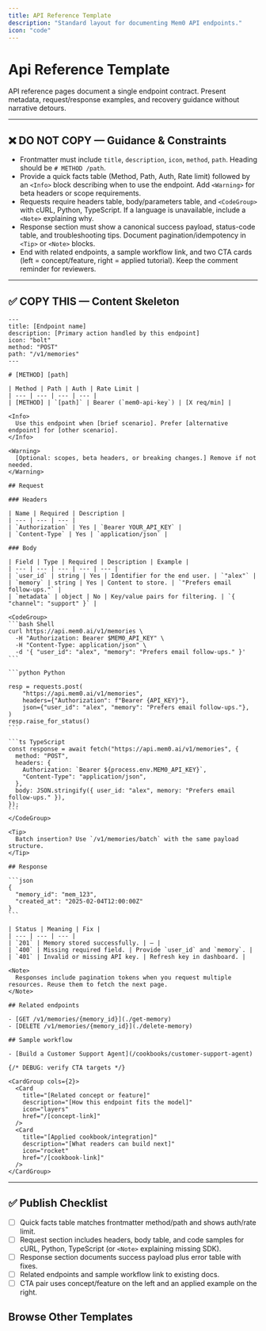 ```yaml
---
title: API Reference Template
description: "Standard layout for documenting Mem0 API endpoints."
icon: "code"
---
```


# Api Reference Template

API reference pages document a single endpoint contract. Present metadata, request/response examples, and recovery guidance without narrative detours.

---

## ❌ DO NOT COPY — Guidance & Constraints
- Frontmatter must include `title`, `description`, `icon`, `method`, `path`. Heading should be `# METHOD /path`.
- Provide a quick facts table (Method, Path, Auth, Rate limit) followed by an `<Info>` block describing when to use the endpoint. Add `<Warning>` for beta headers or scope requirements.
- Requests require headers table, body/parameters table, and `<CodeGroup>` with cURL, Python, TypeScript. If a language is unavailable, include a `<Note>` explaining why.
- Response section must show a canonical success payload, status-code table, and troubleshooting tips. Document pagination/idempotency in `<Tip>` or `<Note>` blocks.
- End with related endpoints, a sample workflow link, and two CTA cards (left = concept/feature, right = applied tutorial). Keep the comment reminder for reviewers.

---

## ✅ COPY THIS — Content Skeleton

````mdx
---
title: [Endpoint name]
description: [Primary action handled by this endpoint]
icon: "bolt"
method: "POST"
path: "/v1/memories"
---

# [METHOD] [path]

| Method | Path | Auth | Rate Limit |
| --- | --- | --- | --- |
| [METHOD] | `[path]` | Bearer (`mem0-api-key`) | [X req/min] |

<Info>
  Use this endpoint when [brief scenario]. Prefer [alternative endpoint] for [other scenario].
</Info>

<Warning>
  [Optional: scopes, beta headers, or breaking changes.] Remove if not needed.
</Warning>

## Request

### Headers

| Name | Required | Description |
| --- | --- | --- |
| `Authorization` | Yes | `Bearer YOUR_API_KEY` |
| `Content-Type` | Yes | `application/json` |

### Body

| Field | Type | Required | Description | Example |
| --- | --- | --- | --- | --- |
| `user_id` | string | Yes | Identifier for the end user. | `"alex"` |
| `memory` | string | Yes | Content to store. | `"Prefers email follow-ups."` |
| `metadata` | object | No | Key/value pairs for filtering. | `{ "channel": "support" }` |

<CodeGroup>
```bash Shell
curl https://api.mem0.ai/v1/memories \
  -H "Authorization: Bearer $MEM0_API_KEY" \
  -H "Content-Type: application/json" \
  -d '{ "user_id": "alex", "memory": "Prefers email follow-ups." }'
```

```python Python

resp = requests.post(
    "https://api.mem0.ai/v1/memories",
    headers={"Authorization": f"Bearer {API_KEY}"},
    json={"user_id": "alex", "memory": "Prefers email follow-ups."},
)
resp.raise_for_status()
```

```ts TypeScript
const response = await fetch("https://api.mem0.ai/v1/memories", {
  method: "POST",
  headers: {
    Authorization: `Bearer ${process.env.MEM0_API_KEY}`,
    "Content-Type": "application/json",
  },
  body: JSON.stringify({ user_id: "alex", memory: "Prefers email follow-ups." }),
});
```
</CodeGroup>

<Tip>
  Batch insertion? Use `/v1/memories/batch` with the same payload structure.
</Tip>

## Response

```json
{
  "memory_id": "mem_123",
  "created_at": "2025-02-04T12:00:00Z"
}
```

| Status | Meaning | Fix |
| --- | --- | --- |
| `201` | Memory stored successfully. | — |
| `400` | Missing required field. | Provide `user_id` and `memory`. |
| `401` | Invalid or missing API key. | Refresh key in dashboard. |

<Note>
  Responses include pagination tokens when you request multiple resources. Reuse them to fetch the next page.
</Note>

## Related endpoints

- [GET /v1/memories/{memory_id}](./get-memory)
- [DELETE /v1/memories/{memory_id}](./delete-memory)

## Sample workflow

- [Build a Customer Support Agent](/cookbooks/customer-support-agent)

{/* DEBUG: verify CTA targets */}

<CardGroup cols={2}>
  <Card
    title="[Related concept or feature]"
    description="[How this endpoint fits the model]"
    icon="layers"
    href="/[concept-link]"
  />
  <Card
    title="[Applied cookbook/integration]"
    description="[What readers can build next]"
    icon="rocket"
    href="/[cookbook-link]"
  />
</CardGroup>
````

---

## ✅ Publish Checklist
- [ ] Quick facts table matches frontmatter method/path and shows auth/rate limit.
- [ ] Request section includes headers, body table, and code samples for cURL, Python, TypeScript (or `<Note>` explaining missing SDK).
- [ ] Response section documents success payload plus error table with fixes.
- [ ] Related endpoints and sample workflow link to existing docs.
- [ ] CTA pair uses concept/feature on the left and an applied example on the right.

## Browse Other Templates

<CardGroup cols={3}>
  <Card
    title="Quickstart"
    description="Install → Configure → Add → Search → Delete."
    icon="rocket"
    href="/templates/quickstart_template"
  />
  <Card
    title="Operation Guide"
    description="Single task walkthrough with verification checkpoints."
    icon="circle-check"
    href="/templates/operation_guide_template"
  />
  <Card
    title="Feature Guide"
    description="Explain when and why to use a capability, not just the API."
    icon="sparkles"
    href="/templates/feature_guide_template"
  />
  <Card
    title="Concept Guide"
    description="Define mental models, key terms, and diagrams."
    icon="brain"
    href="/templates/concept_guide_template"
  />
  <Card
    title="Integration Guide"
    description="Configure Mem0 alongside third-party tools."
    icon="plug"
    href="/templates/integration_guide_template"
  />
  <Card
    title="Cookbook"
    description="Narrative, end-to-end walkthroughs."
    icon="book-open"
    href="/templates/cookbook_template"
  />
  <Card
    title="API Reference"
    description="Endpoint specifics with dual-language examples."
    icon="code"
    href="/templates/api_reference_template"
  />
  <Card
    title="Parameters Reference"
    description="Accepted fields, defaults, and misuse fixes."
    icon="list"
    href="/templates/parameters_reference_template"
  />
  <Card
    title="Migration Guide"
    description="Plan → migrate → validate with rollback."
    icon="arrow-right"
    href="/templates/migration_guide_template"
  />
  <Card
    title="Release Notes"
    description="Ship highlights and required CTAs."
    icon="megaphone"
    href="/templates/release_notes_template"
  />
  <Card
    title="Troubleshooting Playbook"
    description="Symptom → diagnose → fix."
    icon="life-buoy"
    href="/templates/troubleshooting_playbook_template"
  />
  <Card
    title="Section Overview"
    description="Landing pages with card grids and CTA pair."
    icon="grid"
    href="/templates/section_overview_template"
  />
</CardGroup>

<CardGroup cols={2}>
  <Card
    title="Contribution Hub"
    description="Review the authoring workflow and linked templates."
    icon="clipboard-list"
    href="/platform/contribute"
  />
  <Card
    title="Docs Home"
    description="Return to the platform overview once you’re done."
    icon="compass"
    href="/platform/overview"
  />
</CardGroup>
